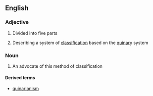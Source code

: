 ==English==

===Adjective===
{{wikipedia|Quinarian system}}
{{en-adj|-}}

# Divided into five parts
#{{taxonomy}} Describing a system of [[classification]] based on the [[quinary]] system

===Noun===
{{en-noun}}

# An advocate of this method of classification

====Derived terms====
*[[quinarianism]]